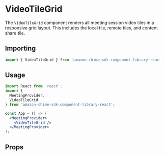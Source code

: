 
<Meta title="SDK Components/VideoTileGrid" />

# VideoTileGrid

The `VideoTileGrid` component renders all meeting session video tiles in a responsive grid layout. This includes the local tile, remote tiles, and content share tile.

## Importing

```javascript
import { VideoTileGrid } from 'amazon-chime-sdk-component-library-react';
```

## Usage

```jsx
import React from 'react';
import {
  MeetingProvider,
  VideoTileGrid
} from 'amazon-chime-sdk-component-library-react';

const App = () => (
  <MeetingProvider>
    <VideoTileGrid />
  </MeetingProvider>
);
```

## Props

<Props of={VideoTileGrid} />
